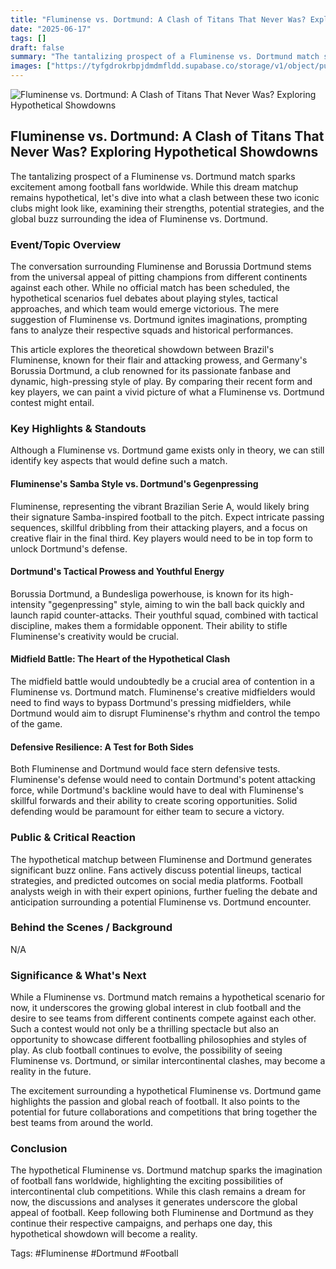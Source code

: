 ```yaml
---
title: "Fluminense vs. Dortmund: A Clash of Titans That Never Was? Exploring Hypothetical Showdowns"
date: "2025-06-17"
tags: []
draft: false
summary: "The tantalizing prospect of a Fluminense vs. Dortmund match sparks excitement among football fans worldwide. While this dream matchup remains hypothetical, let's dive into what a clash between these two iconic clubs might look like, examining their strengths, potential strategies, and the global buzz surrounding the idea of Fluminense vs. Dortmund."
images: ["https://tyfgdrokrbpjdmdmfldd.supabase.co/storage/v1/object/public/image/2025-06-17-12-07-14-957-04-00.jpg"]
---
```




![Fluminense vs. Dortmund: A Clash of Titans That Never Was? Exploring Hypothetical Showdowns](https://tyfgdrokrbpjdmdmfldd.supabase.co/storage/v1/object/public/image/2025-06-17-12-07-14-957-04-00.jpg)

## Fluminense vs. Dortmund: A Clash of Titans That Never Was? Exploring Hypothetical Showdowns

The tantalizing prospect of a Fluminense vs. Dortmund match sparks excitement among football fans worldwide. While this dream matchup remains hypothetical, let's dive into what a clash between these two iconic clubs might look like, examining their strengths, potential strategies, and the global buzz surrounding the idea of Fluminense vs. Dortmund.

### Event/Topic Overview

The conversation surrounding Fluminense and Borussia Dortmund stems from the universal appeal of pitting champions from different continents against each other. While no official match has been scheduled, the hypothetical scenarios fuel debates about playing styles, tactical approaches, and which team would emerge victorious. The mere suggestion of Fluminense vs. Dortmund ignites imaginations, prompting fans to analyze their respective squads and historical performances.

This article explores the theoretical showdown between Brazil's Fluminense, known for their flair and attacking prowess, and Germany's Borussia Dortmund, a club renowned for its passionate fanbase and dynamic, high-pressing style of play. By comparing their recent form and key players, we can paint a vivid picture of what a Fluminense vs. Dortmund contest might entail.

### Key Highlights & Standouts

Although a Fluminense vs. Dortmund game exists only in theory, we can still identify key aspects that would define such a match.

#### Fluminense's Samba Style vs. Dortmund's Gegenpressing

Fluminense, representing the vibrant Brazilian Serie A, would likely bring their signature Samba-inspired football to the pitch. Expect intricate passing sequences, skillful dribbling from their attacking players, and a focus on creative flair in the final third. Key players would need to be in top form to unlock Dortmund's defense.

#### Dortmund's Tactical Prowess and Youthful Energy

Borussia Dortmund, a Bundesliga powerhouse, is known for its high-intensity "gegenpressing" style, aiming to win the ball back quickly and launch rapid counter-attacks. Their youthful squad, combined with tactical discipline, makes them a formidable opponent. Their ability to stifle Fluminense's creativity would be crucial.

#### Midfield Battle: The Heart of the Hypothetical Clash

The midfield battle would undoubtedly be a crucial area of contention in a Fluminense vs. Dortmund match. Fluminense's creative midfielders would need to find ways to bypass Dortmund's pressing midfielders, while Dortmund would aim to disrupt Fluminense's rhythm and control the tempo of the game.

#### Defensive Resilience: A Test for Both Sides

Both Fluminense and Dortmund would face stern defensive tests. Fluminense's defense would need to contain Dortmund's potent attacking force, while Dortmund's backline would have to deal with Fluminense's skillful forwards and their ability to create scoring opportunities. Solid defending would be paramount for either team to secure a victory.

### Public & Critical Reaction

The hypothetical matchup between Fluminense and Dortmund generates significant buzz online. Fans actively discuss potential lineups, tactical strategies, and predicted outcomes on social media platforms. Football analysts weigh in with their expert opinions, further fueling the debate and anticipation surrounding a potential Fluminense vs. Dortmund encounter.

### Behind the Scenes / Background

N/A

### Significance & What's Next

While a Fluminense vs. Dortmund match remains a hypothetical scenario for now, it underscores the growing global interest in club football and the desire to see teams from different continents compete against each other. Such a contest would not only be a thrilling spectacle but also an opportunity to showcase different footballing philosophies and styles of play. As club football continues to evolve, the possibility of seeing Fluminense vs. Dortmund, or similar intercontinental clashes, may become a reality in the future.

The excitement surrounding a hypothetical Fluminense vs. Dortmund game highlights the passion and global reach of football. It also points to the potential for future collaborations and competitions that bring together the best teams from around the world.

### Conclusion

The hypothetical Fluminense vs. Dortmund matchup sparks the imagination of football fans worldwide, highlighting the exciting possibilities of intercontinental club competitions. While this clash remains a dream for now, the discussions and analyses it generates underscore the global appeal of football. Keep following both Fluminense and Dortmund as they continue their respective campaigns, and perhaps one day, this hypothetical showdown will become a reality.

Tags: #Fluminense #Dortmund #Football

